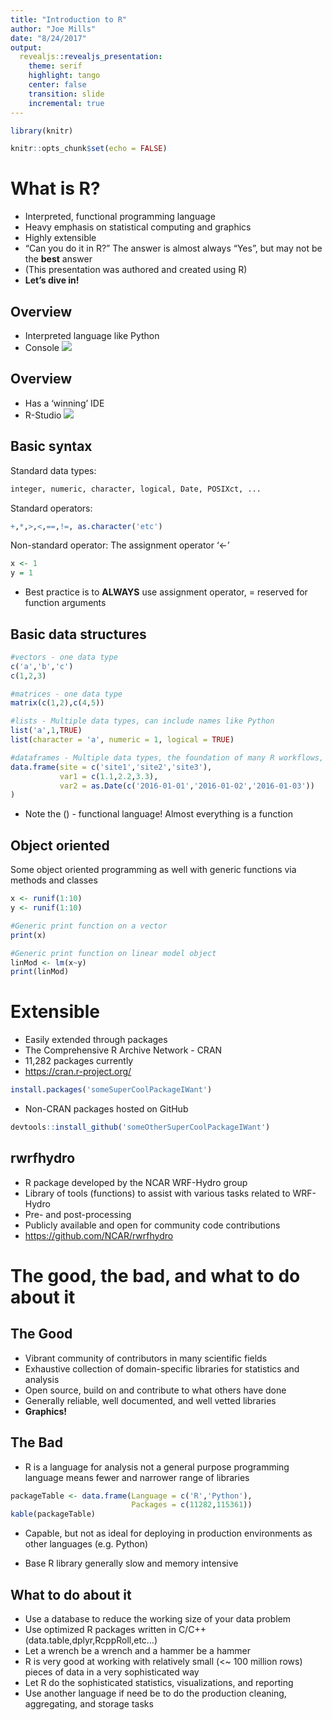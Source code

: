 ```yaml
---
title: "Introduction to R"
author: "Joe Mills"
date: "8/24/2017"
output: 
  revealjs::revealjs_presentation:
    theme: serif
    highlight: tango
    center: false
    transition: slide
    incremental: true
---
```


```r
library(knitr)

knitr::opts_chunk$set(echo = FALSE)
```


# What is R?

* Interpreted, functional programming language\n
* Heavy emphasis on statistical computing and graphics\n
* Highly extensible
* "Can you do it in R?" The answer is almost always "Yes", but may not be the __best__ answer\n
* (This presentation was authored and created using R\n)
* __Let's dive in!__

## Overview

* Interpreted language like Python
* Console ![](/Users/jmills/Documents/NCAR-R/R_training/images/console.png) 

## Overview

* Has a 'winning' IDE
* R-Studio ![](/Users/jmills/Documents/NCAR-R/R_training/images/rstudio.png) 

## Basic syntax
Standard data types: 
```r
integer, numeric, character, logical, Date, POSIXct, ...
``` 

Standard operators: 
```r
+,*,>,<,==,!=, as.character('etc')
```

Non-standard operator: The assignment operator '<-'
```r
x <- 1
y = 1
```

* Best practice is to __ALWAYS__ use assignment operator, = reserved for function arguments

## Basic data structures
```r
#vectors - one data type
c('a','b','c')
c(1,2,3)

#matrices - one data type
matrix(c(1,2),c(4,5))

#lists - Multiple data types, can include names like Python
list('a',1,TRUE)
list(character = 'a', numeric = 1, logical = TRUE)

#dataframes - Multiple data types, the foundation of many R workflows, similar to Pandas.DataFrame
data.frame(site = c('site1','site2','site3'),
           var1 = c(1.1,2.2,3.3),
           var2 = as.Date(c('2016-01-01','2016-01-02','2016-01-03'))
)
```

* Note the () - functional language! Almost everything is a function

## Object oriented
Some object oriented programming as well with generic functions via methods and classes

```r
x <- runif(1:10)
y <- runif(1:10)

#Generic print function on a vector
print(x)

#Generic print function on linear model object
linMod <- lm(x~y)
print(linMod)
```

# Extensible

* Easily extended through packages
* The Comprehensive R Archive Network - CRAN
* 11,282 packages currently
* [https://cran.r-project.org/](https://cran.r-project.org/)

```r
install.packages('someSuperCoolPackageIWant')
```
  
* Non-CRAN packages hosted on GitHub 

```r
devtools::install_github('someOtherSuperCoolPackageIWant')
```

## rwrfhydro

* R package developed by the NCAR WRF-Hydro group
* Library of tools (functions) to assist with various tasks related to WRF-Hydro
* Pre- and post-processing 
* Publicly available and open for community code contributions
* [https://github.com/NCAR/rwrfhydro](https://github.com/NCAR/rwrfhydro)

# The good, the bad, and what to do about it

## The Good

* Vibrant community of contributors in many scientific fields
* Exhaustive collection of domain-specific libraries for statistics and analysis
* Open source, build on and contribute to what others have done
* Generally reliable, well documented, and well vetted libraries
* __Graphics!__

## The Bad

* R is a language for analysis not a general purpose programming language means fewer and narrower range of libraries

```r
packageTable <- data.frame(Language = c('R','Python'),
                           Packages = c(11282,115361))
kable(packageTable)

```

* Capable, but not as ideal for deploying in production environments as other languages (e.g. Python)

* Base R library generally slow and memory intensive 

## What to do about it

* Use a database to reduce the working size of your data problem
* Use optimized R packages written in C/C++ (data.table,dplyr,RcppRoll,etc...)
* Let a wrench be a wrench and a hammer be a hammer
* R is very good at working with relatively small (<~ 100 million rows) pieces of data in a very sophisticated way
* Let R do the sophisticated statistics, visualizations, and reporting 
* Use another language if need be to do the production cleaning, aggregating, and storage tasks

